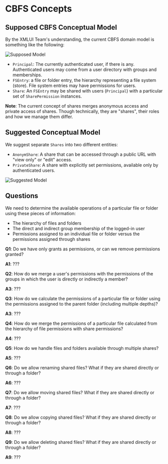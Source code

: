 # CBFS Concepts

## Supposed CBFS Conceptual Model

By the XMLUI Team's understanding, the current CBFS domain model is something like the following:

![Supposed Model](/resources/draft/supposed-cbfs.svg)

- `Principal`: The currently authenticated user, if there is any. Authenticated users may come from a user directory with groups and memberships.
- `FSEntry`: a file or folder entry, the hierarchy representing a file system (store). File system entries may have permissions for users.
- `Share`: An `FSEntry` may be shared with users (`Principal`) with a particular set of `SharePermission` instances.

 **Note**: The current concept of shares merges anonymous access and private access of shares. Though technically, they are "shares", their roles and how we manage them differ.

## Suggested Conceptual Model

We suggest separate `Shares` into two different entities:
- `AnonymShare`: A share that can be accessed through a public URL with "view only" or "edit" access.
- `PrivateShare`: A share with explicitly set permissions, available only by authenticated users.

![Suggested Model](/resources/draft/cbfs-concept.svg)

## Questions

We need to determine the available operations of a particular file or folder using these pieces of information:
- The hierarchy of files and folders
- The direct and indirect group membership of the logged-in user
- Permissions assigned to an individual file or folder versus the permissions assigned through shares

**Q1**: Do we have only grants as permissions, or can we remove permissions granted?

**A1**: ???

**Q2**: How do we merge a user's permissions with the permissions of the groups in which the user is directly or indirectly a member?

**A3**: ???

**Q3**: How do we calculate the permissions of a particular file or folder using the permissions assigned to the parent folder (including multiple depths)?

**A3**: ???

**Q4**: How do we merge the permissions of a particular file calculated from the hierarchy of file permissions with share permissions?

**A4**: ???

**Q5**: How do we handle files and folders available through multiple shares?

**A5**: ???

**Q6**: Do we allow renaming shared files? What if they are shared directly or through a folder?

**A6**: ???

**Q7**: Do we allow moving shared files? What if they are shared directly or through a folder?

**A7**: ???

**Q8**: Do we allow copying shared files? What if they are shared directly or through a folder?

**A8**: ???

**Q9**: Do we allow deleting shared files? What if they are shared directly or through a folder?

**A9**: ???
